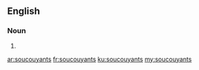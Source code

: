 ==English==

===Noun===
{{head|en}}

# {{plural of|soucouyant}}

[[ar:soucouyants]]
[[fr:soucouyants]]
[[ku:soucouyants]]
[[my:soucouyants]]